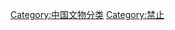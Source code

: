 {{Catnav|頁面分類|各種主題的頁面分類|各種主題的歷史|考古学|文物|各國文物|中国文物|中国文物分类}}
{{Catnav|頁面分類|历史|各種主題的歷史|考古学|文物|各國文物|中国文物|中国文物分类}}
{{Catnav|頁面分類|历史|各國歷史|各國文物|中国文物|中国文物分类}}
{{Catnav|頁面分類|人文學科|考古学|文物|各國文物|中国文物|中国文物分类}}

{{catmore}}

[[Category:中国文物分类|Category:中国文物分类]]
[[Category:禁止|Category:禁止]]